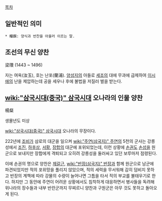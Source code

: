[[목차]]
== 일반적인 의미 ==
 * 糧饌: 양식과 반찬을 아울러 이르는 말.
== 조선의 무신 양찬 ==
梁瓚
(1443 ~ 1496)

자는 여옥(汝玉), 호는 난포(蘭浦). [[양성지]]의 아들로 [[세조]]의 대에 무과에 급제하여 [[이시애]]의 난을 제압하는데 공을 세우나 후에 불법을 저질러 벌을 받는다.

== [[wiki:"삼국시대(중국)" 삼국시대]] 오나라의 인물 양찬 ==
楊粲

생몰년도 미상

[[wiki:"삼국시대(중국)" 삼국시대]] 오나라의 무장이다.

222년에 [[조비]]가 삼로의 대군을 일으켜 [[wiki:"주연(삼국지)" 주연]]의 5천의 군사는 강릉성에서 [[조진]], [[하후상]], [[서황]], [[장합]]의 대군에 포위되었는데, 이런 상황에 [[손권]]도 [[손성]]을 원군으로 보내지만 장합에게 격퇴되고 오히려 강릉성을 둘러싸고 있던 보루마저 점령된다.

이에 손권의 명으로 양찬은 [[제갈근]], [[wiki:"반장(삼국지)" 반장]]과 함께 원군으로 남군에 파견되었지만 적의 포위망을 풀리지 않았으며, 적의 세력을 무서워해 감히 덤비지 못하고 반장의 계책에 따라 강물의 수량이 늘어나면 그틈을 타서 적의 부교를 불태우기로 한다. 하지만 그 동안에 주연이 어려운 상황에서도 침착하게 대응하면서 병사들을 독려해 위나라의 장수들과 내부 반란군까지 무찌르니 양찬과 구원군은 아무 것도 못하고 돌아오게 된다.
